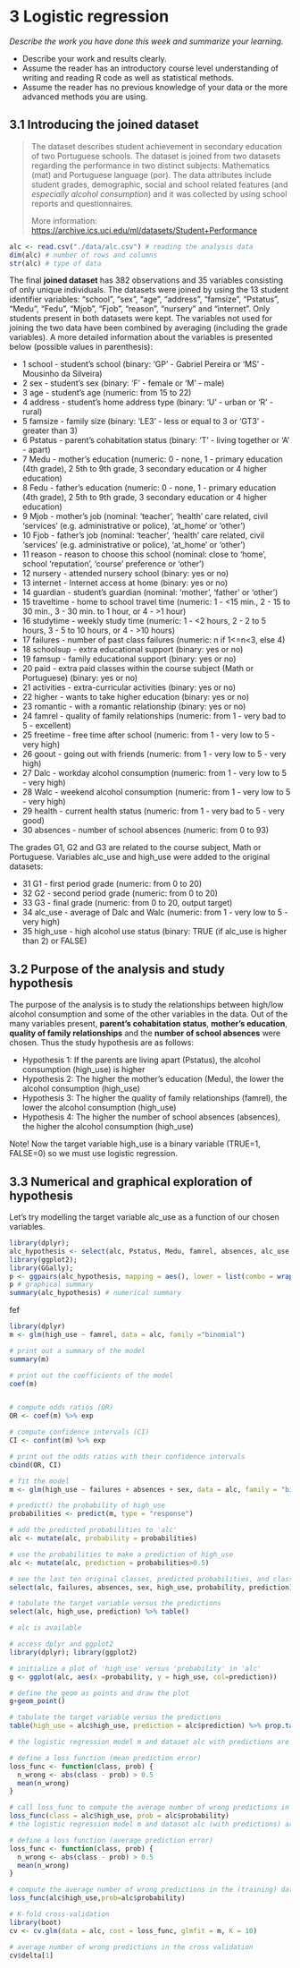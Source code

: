 # 3 Logistic regression

*Describe the work you have done this week and summarize your learning.*

- Describe your work and results clearly. 
- Assume the reader has an introductory course level understanding of writing and reading R code as well as statistical methods.
- Assume the reader has no previous knowledge of your data or the more advanced methods you are using.

## 3.1 Introducing the joined dataset

>The dataset describes student achievement in secondary education of two Portuguese schools. The dataset is joined from two datasets regarding the performance in two distinct subjects: Mathematics (mat) and Portuguese language (por). The data attributes include student grades, demographic, social and school related features (and *especially alcohol consumption*) and it was collected by using school reports and questionnaires.
>
>More information: [https://archive.ics.uci.edu/ml/datasets/Student+Performance](https://archive.ics.uci.edu/ml/datasets/Student+Performance)


```r
alc <- read.csv("./data/alc.csv") # reading the analysis data
dim(alc) # number of rows and columns
str(alc) # type of data
```
The final **joined dataset** has 382 observations and 35 variables consisting of  only unique individuals. The datasets were joined by using the 13 student identifier variables: "school", "sex", "age", "address", "famsize", "Pstatus", "Medu", "Fedu", "Mjob", "Fjob", "reason", "nursery" and "internet". Only students present in both datasets were kept. The variables not used for joining the two data have been combined by averaging (including the grade variables). A more detailed information about the variables is presented below (possible values in parenthesis):

* 1 school - student's school (binary: 'GP' - Gabriel Pereira or 'MS' - Mousinho da Silveira)
* 2 sex - student's sex (binary: 'F' - female or 'M' - male)
* 3 age - student's age (numeric: from 15 to 22)
* 4 address - student's home address type (binary: 'U' - urban or 'R' - rural)
* 5 famsize - family size (binary: 'LE3' - less or equal to 3 or 'GT3' - greater than 3)
* 6 Pstatus - parent's cohabitation status (binary: 'T' - living together or 'A' - apart)
* 7 Medu - mother's education (numeric: 0 - none, 1 - primary education (4th grade), 2 5th to 9th grade, 3 secondary education or 4 higher education)
* 8 Fedu - father's education (numeric: 0 - none, 1 - primary education (4th grade), 2 5th to 9th grade, 3 secondary education or 4 higher education)
* 9 Mjob - mother's job (nominal: 'teacher', 'health' care related, civil 'services' (e.g. administrative or police), 'at_home' or 'other')
* 10 Fjob - father's job (nominal: 'teacher', 'health' care related, civil 'services' (e.g. administrative or police), 'at_home' or 'other')
* 11 reason - reason to choose this school (nominal: close to 'home', school 'reputation', 'course' preference or 'other')
* 12 nursery - attended nursery school (binary: yes or no)
* 13 internet - Internet access at home (binary: yes or no)
* 14 guardian - student's guardian (nominal: 'mother', 'father' or 'other')
* 15 traveltime - home to school travel time (numeric: 1 - <15 min., 2 - 15 to 30 min., 3 - 30 min. to 1 hour, or 4 - >1 hour)
* 16 studytime - weekly study time (numeric: 1 - <2 hours, 2 - 2 to 5 hours, 3 - 5 to 10 hours, or 4 - >10 hours)
* 17 failures - number of past class failures (numeric: n if 1<=n<3, else 4)
* 18 schoolsup - extra educational support (binary: yes or no)
* 19 famsup - family educational support (binary: yes or no)
* 20 paid - extra paid classes within the course subject (Math or Portuguese) (binary: yes or no)
* 21 activities - extra-curricular activities (binary: yes or no)
* 22 higher - wants to take higher education (binary: yes or no)
* 23 romantic - with a romantic relationship (binary: yes or no)
* 24 famrel - quality of family relationships (numeric: from 1 - very bad to 5 - excellent)
* 25 freetime - free time after school (numeric: from 1 - very low to 5 - very high)
* 26 goout - going out with friends (numeric: from 1 - very low to 5 - very high)
* 27 Dalc - workday alcohol consumption (numeric: from 1 - very low to 5 - very high)
* 28 Walc - weekend alcohol consumption (numeric: from 1 - very low to 5 - very high)
* 29 health - current health status (numeric: from 1 - very bad to 5 - very good)
* 30 absences - number of school absences (numeric: from 0 to 93)

The grades G1, G2 and G3 are related to the course subject, Math or Portuguese. Variables alc_use and high_use were added to the original datasets:

* 31 G1 - first period grade (numeric: from 0 to 20)
* 32 G2 - second period grade (numeric: from 0 to 20)
* 33 G3 - final grade (numeric: from 0 to 20, output target)
* 34 alc_use - average of Dalc and Walc (numeric: from 1 - very low to 5 - very high)
* 35 high_use - high alcohol use status (binary: TRUE (if alc_use is higher than 2) or FALSE)


## 3.2 Purpose of the analysis and study hypothesis

The purpose of the analysis is to study the relationships between high/low alcohol consumption and some of the other variables in the data. Out of the many variables present,  **parent's cohabitation status**, **mother's education**, **quality of family relationships** and the **number of school absences** were chosen. Thus the study hypothesis are as follows:

* Hypothesis 1: If the parents are living apart (Pstatus), the alcohol consumption (high_use) is higher
* Hypothesis 2: The higher the mother's education (Medu), the lower the alcohol consumption (high_use)
* Hypothesis 3: The higher the quality of family relationships (famrel), the lower the alcohol consumption (high_use)
* Hypothesis 4: The higher the number of school absences (absences), the higher the alcohol consumption (high_use)

Note! Now the target variable high_use is a binary variable (TRUE=1, FALSE=0) so we must use logistic regression.

## 3.3 Numerical and graphical exploration of hypothesis
Let's try modelling the target variable alc_use as a function of our chosen variables.
```r
library(dplyr);
alc_hypothesis <- select(alc, Pstatus, Medu, famrel, absences, alc_use, high_use)
library(ggplot2);
library(GGally);
p <- ggpairs(alc_hypothesis, mapping = aes(), lower = list(combo = wrap("facethist", bins = 20)))
p # graphical summary
summary(alc_hypothesis) # numerical summary
```

fef
```r
library(dplyr)
m <- glm(high_use ~ famrel, data = alc, family ="binomial")

# print out a summary of the model
summary(m)

# print out the coefficients of the model
coef(m)


# compute odds ratios (OR)
OR <- coef(m) %>% exp

# compute confidence intervals (CI)
CI <- confint(m) %>% exp

# print out the odds ratios with their confidence intervals
cbind(OR, CI)

# fit the model
m <- glm(high_use ~ failures + absences + sex, data = alc, family = "binomial")

# predict() the probability of high_use
probabilities <- predict(m, type = "response")

# add the predicted probabilities to 'alc'
alc <- mutate(alc, probability = probabilities)

# use the probabilities to make a prediction of high_use
alc <- mutate(alc, prediction = probabilities>0.5)

# see the last ten original classes, predicted probabilities, and class predictions
select(alc, failures, absences, sex, high_use, probability, prediction) %>% tail(10)

# tabulate the target variable versus the predictions
select(alc, high_use, prediction) %>% table()

# alc is available

# access dplyr and ggplot2
library(dplyr); library(ggplot2)

# initialize a plot of 'high_use' versus 'probability' in 'alc'
g <- ggplot(alc, aes(x =probability, y = high_use, col=prediction))

# define the geom as points and draw the plot
g+geom_point()

# tabulate the target variable versus the predictions
table(high_use = alc$high_use, prediction = alc$prediction) %>% prop.table() %>% addmargins()

# the logistic regression model m and dataset alc with predictions are available

# define a loss function (mean prediction error)
loss_func <- function(class, prob) {
  n_wrong <- abs(class - prob) > 0.5
  mean(n_wrong)
}

# call loss_func to compute the average number of wrong predictions in the (training) data
loss_func(class = alc$high_use, prob = alc$probability)
# the logistic regression model m and dataset alc (with predictions) are available

# define a loss function (average prediction error)
loss_func <- function(class, prob) {
  n_wrong <- abs(class - prob) > 0.5
  mean(n_wrong)
}

# compute the average number of wrong predictions in the (training) data
loss_func(alc$high_use,prob=alc$probability)

# K-fold cross-validation
library(boot)
cv <- cv.glm(data = alc, cost = loss_func, glmfit = m, K = 10)

# average number of wrong predictions in the cross validation
cv$delta[1]

```